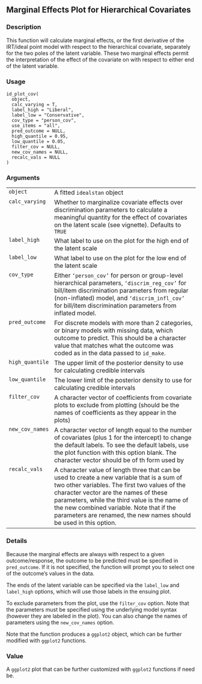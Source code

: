 
## Marginal Effects Plot for Hierarchical Covariates {.unnumbered}


### Description

This function will calculate marginal effects, or the first derivative
of the IRT/ideal point model with respect to the hierarchical covariate,
separately for the two poles of the latent variable. These two marginal
effects permit the interpretation of the effect of the covariate on 
with respect to either end of the latent variable.



### Usage

<pre><code class='language-R'>id_plot_cov(
  object,
  calc_varying = T,
  label_high = "Liberal",
  label_low = "Conservative",
  cov_type = "person_cov",
  use_items = "all",
  pred_outcome = NULL,
  high_quantile = 0.95,
  low_quantile = 0.05,
  filter_cov = NULL,
  new_cov_names = NULL,
  recalc_vals = NULL
)
</code></pre>


### Arguments

<table>
<tr><td style = "white-space: nowrap; font-family: monospace; vertical-align: top"><code id="object">object</code></td>
<td>
A fitted <code>idealstan</code> object
</td></tr>
<tr><td style = "white-space: nowrap; font-family: monospace; vertical-align: top"><code id="calc_varying">calc_varying</code></td>
<td>
Whether to marginalize covariate effects over 
discrimination parameters to calculate a meaningful quantity for the effect of
covariates on the latent scale (see vignette). Defaults to <code>TRUE</code>
</td></tr>
<tr><td style = "white-space: nowrap; font-family: monospace; vertical-align: top"><code id="label_high">label_high</code></td>
<td>
What label to use on the plot for the high end of the 
latent scale
</td></tr>
<tr><td style = "white-space: nowrap; font-family: monospace; vertical-align: top"><code id="label_low">label_low</code></td>
<td>
What label to use on the plot for the low end of the 
latent scale
</td></tr>
<tr><td style = "white-space: nowrap; font-family: monospace; vertical-align: top"><code id="cov_type">cov_type</code></td>
<td>
Either <code>'person_cov'</code> for person or group-level hierarchical parameters,
<code>'discrim_reg_cov'</code> for bill/item discrimination parameters from regular (non-inflated) model, and 
<code>'discrim_infl_cov'</code> for bill/item discrimination parameters from inflated model.
</td></tr>
<tr><td style = "white-space: nowrap; font-family: monospace; vertical-align: top"><code id="pred_outcome">pred_outcome</code></td>
<td>
For discrete models with more than 2 categories, 
or binary models with missing data, which outcome to predict. This should 
be a character value that matches what the outcome was coded as in the data
passed to <code>id_make</code>.
</td></tr>
<tr><td style = "white-space: nowrap; font-family: monospace; vertical-align: top"><code id="high_quantile">high_quantile</code></td>
<td>
The upper limit of the posterior density to use for 
calculating credible intervals
</td></tr>
<tr><td style = "white-space: nowrap; font-family: monospace; vertical-align: top"><code id="low_quantile">low_quantile</code></td>
<td>
The lower limit of the posterior density to use for
calculating credible intervals
</td></tr>
<tr><td style = "white-space: nowrap; font-family: monospace; vertical-align: top"><code id="filter_cov">filter_cov</code></td>
<td>
A character vector of coefficients from covariate plots to exclude from
plotting (should be the names of coefficients as they appear in the plots)
</td></tr>
<tr><td style = "white-space: nowrap; font-family: monospace; vertical-align: top"><code id="new_cov_names">new_cov_names</code></td>
<td>
A character vector of length equal to the number
of covariates (plus 1 for the intercept) to change the default labels.
To see the default labels, use the plot function with this option blank.
The character vector should be of th form used by
</td></tr>
<tr><td style = "white-space: nowrap; font-family: monospace; vertical-align: top"><code id="recalc_vals">recalc_vals</code></td>
<td>
A character value of length three that can be used to create
a new variable that is a sum of two other variables. The first two values of the
character vector are the names of these parameters, while the third value is the name
of the new combined variable. Note that if the parameters are renamed, the new names
should be used in this option.
</td></tr>
</table>


### Details

Because the marginal effects are always with respect to a given
outcome/response, the outcome to be predicted must be specified 
in <code>pred_outcome</code>. If it is not specified, the function
will prompt you to select one of the outcome's values in the data.

The ends of the latent variable can be specified via the 
<code>label_low</code> and <code>label_high</code> options, which will use those
labels in the ensuing plot.

To exclude parameters from the plot, use the <code>filter_cov</code> option. 
Note that the parameters must be specified using the underlying model 
syntax (however they are labeled in the plot). You can also change
the names of parameters using the <code>new_cov_names</code> option.

Note that the function produces a <code>ggplot2</code> object, which can 
be further modified with <code>ggplot2</code> functions.



### Value

A <code>ggplot2</code> plot that can be further customized with <code>ggplot2</code> functions if need be.


